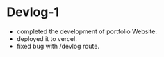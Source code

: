 # Devlog-1

- completed the development of portfolio Website.
- deployed it to vercel.
- fixed bug with /devlog route.